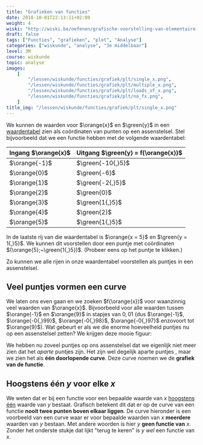 ```yaml
---
title: "Grafieken van functies"
date: 2018-10-01T22:13:11+02:00
weight: 4
wiski: "http://wiski.be/oefenen/grafische-voorstelling-van-elementaire-functies/take"
draft: false
tags: ["Functies", "grafieken", "plot", "Analyse"]
categories: ["wiskunde", "analyse", "3e middelbaar"]
level: 3M
course: wiskunde
topic: analyse
images:
    [
        "/lessen/wiskunde/functies/grafiek/plt/single_x.png",
        "/lessen/wiskunde/functies/grafiek/plt/multiple_x.png",
        "/lessen/wiskunde/functies/grafiek/plt/loads_of_x.png",
        "/lessen/wiskunde/functies/grafiek/plt/no_fx.png",
    ]
title_img: "/lessen/wiskunde/functies/grafiek/plt/single_x.png"
---
```


We kunnen de waarden voor $\orange{x}$ en $\green{y}$ in een
[waardentabel](waardentabel) zien als coördinaten van punten op een
assenstelsel. Stel bijvoorbeeld dat we een functie hebben met de volgende
waardentabel:

| Ingang $\orange{x}$ | Uitgang $\green{y} = f(\orange{x})$ |
| ------------------- | ----------------------------------- |
| $\orange{-1}$       | $\green{-10{,}5}$                   |
| $\orange{0}$        | $\green{-6}$                        |
| $\orange{1}$        | $\green{-2{,}5}$                    |
| $\orange{2}$        | $\green{0}$                         |
| $\orange{3}$        | $\green{1{,}5}$                     |
| $\orange{4}$        | $\green{2}$                         |
| $\orange{5}$        | $\green{1{,}5}$                     |

In de laatste rij van die waardentabel is $\orange{x = 5}$ en $\green{y =
1{,}5}$. We kunnen dit voorstellen door een puntje met coördinaten
$(\orange{5};~\green{1{,}5})$. <Mute>(Probeer eens op het puntje te
klikken.)</Mute>

<Bokeh plot="plt/single_x" />


Zo kunnen we alle rijen in onze waardentabel voorstellen als puntjes in een
assenstelsel.

<Bokeh plot="plt/multiple_x" />

## Veel puntjes vormen een curve

We laten ons even gaan en we zoeken $f(\orange{x})$ voor waanzinnig veel
waarden van $\orange{x}$. Bijvoorbeeld voor alle waarden tussen $\orange{-1}$
en $\orange{9}$ in stapjes van $0{,}01$ (dus $\orange{-1}$, $\orange{-0{,}99}$,
$\orange{-0{,}98}$, $\orange{-0{,}97}$ enzovoort tot $\orange{9}$). Wat gebeurt
er als we die enorme hoeveelheid puntjes nu op een assenstelsel zetten? We
krijgen deze mooie figuur:

<Bokeh plot="plt/loads_of_x" />

We hebben nu zoveel puntjes op ons assenstelsel dat we eigenlijk niet meer zien
dat het _aparte_ puntjes zijn. Het zijn wel degelijk aparte puntjes <Mute
text="(beweeg maar eens over de grafiek)" />, maar we zien het als **één
doorlopende curve**.  Deze curve noemen we de **grafiek van de functie**.

## Hoogstens één $y$ voor elke $x$

We weten dat er bij een functie voor een bepaalde waarde van $x$ [hoogstens
één](intro#samengevat) waarde van $y$ bestaat. Grafisch betekent dit dat er op
de curve van een functie **nooit twee punten boven elkaar liggen**. De curve
hieronder is een voorbeeld van een curve waar er voor bepaalde waarden van $x$
**meerdere** waarden van $y$ bestaan. Met andere woorden is hier $y$ **geen
functie van** $x$. Zonder het onderste stukje dat lijkt "terug te keren" is
$y$ _wel_ een functie van $x$.

<Bokeh plot="plt/no_fx" />
